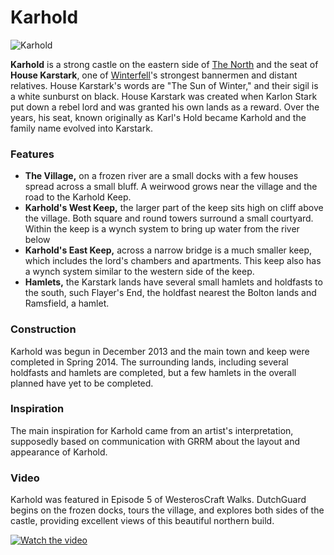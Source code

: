 

# Karhold

<Image
  src="https://cdn.sanity.io/images/1as7cn02/production/d9b1cf6c9af197d6d3bbb2ef72cd3f7189b98ec8-1600x900.jpg?w=976&h=350&fit=crop&crop=center&auto=format"
  alt="Karhold"
  width={976}
  height={350}
/>

<ProjectDetails
  floatRight
  region="North"
  house="House Karstark"
  type="Castle"
  status="Abandoned"
  warp="/warp karhold"
  projectLead="FlemishGuard, MrTXI"
  dateStarted="December 27, 2013"
  dateCompleted="Invalid Date"
/>

**Karhold** is a strong castle on the eastern side of [The North](https://westeroscraft.com/wiki/north) and the seat of **House Karstark**, one of [Winterfell](https://westeroscraft.com/wiki/north/winterfell)'s strongest bannermen and distant relatives. House Karstark's words are "The Sun of Winter," and their sigil is a white sunburst on black. House Karstark was created when Karlon Stark put down a rebel lord and was granted his own lands as a reward. Over the years, his seat, known originally as Karl's Hold became Karhold and the family name evolved into Karstark.

### Features

- **The Village,** on a frozen river are a small docks with a few houses spread across a small bluff. A weirwood grows near the village and the road to the Karhold Keep.
- **Karhold's West Keep,** the larger part of the keep sits high on cliff above the village. Both square and round towers surround a small courtyard. Within the keep is a wynch system to bring up water from the river below
- **Karhold's East Keep,** across a narrow bridge is a much smaller keep, which includes the lord's chambers and apartments. This keep also has a wynch system similar to the western side of the keep.
- **Hamlets,** the Karstark lands have several small hamlets and holdfasts to the south, such Flayer's End, the holdfast nearest the Bolton lands and Ramsfield, a hamlet.

### Construction

Karhold was begun in December 2013 and the main town and keep were completed in Spring 2014. The surrounding lands, including several holdfasts and hamlets are completed, but a few hamlets in the overall planned have yet to be completed.

### Inspiration

The main inspiration for Karhold came from an artist's interpretation, supposedly based on communication with GRRM about the layout and appearance of Karhold.

### Video

Karhold was featured in Episode 5 of WesterosCraft Walks. DutchGuard begins on the frozen docks, tours the village, and explores both sides of the castle, providing excellent views of this beautiful northern build.

[![Watch the video](https://img.youtube.com/vi/chFe2oPezwY/0.jpg)](https:https://www.youtube.com/embed/chFe2oPezwY)
